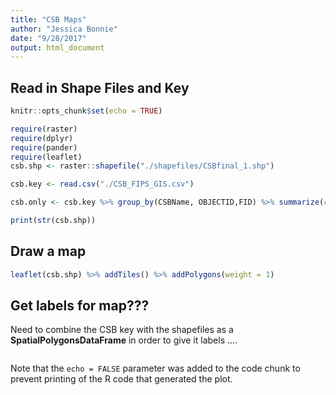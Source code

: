 ```yaml
---
title: "CSB Maps"
author: "Jessica Bonnie"
date: "9/28/2017"
output: html_document
---
```


## Read in Shape Files and Key

```r
knitr::opts_chunk$set(echo = TRUE)

require(raster)
require(dplyr)
require(pander)
require(leaflet)
csb.shp <- raster::shapefile("./shapefiles/CSBfinal_1.shp")

csb.key <- read.csv("./CSB_FIPS_GIS.csv")

csb.only <- csb.key %>% group_by(CSBName, OBJECTID,FID) %>% summarize(count=n()) %>% arrange(OBJECTID)

print(str(csb.shp))

```

## Draw a map



```r
leaflet(csb.shp) %>% addTiles() %>% addPolygons(weight = 1)
```

## Get labels for map???

Need to combine the CSB key with the shapefiles as a **SpatialPolygonsDataFrame** in order to give it labels .... 

```r

```

Note that the `echo = FALSE` parameter was added to the code chunk to prevent printing of the R code that generated the plot.
